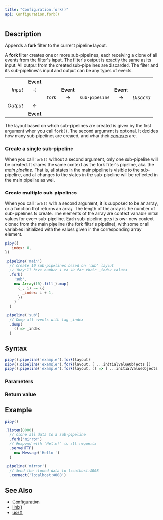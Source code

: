 ```yaml
---
title: "Configuration.fork()"
api: Configuration.fork()
---
```


## Description

Appends a **fork** filter to the current pipeline layout.

A **fork** filter creates one or more sub-pipelines, each receiving a clone of all events from the filter's input. The filter's output is exactly the same as its input. All output from the created sub-pipelines are discarded. The filter and its sub-pipelines's input and output can be any types of events.

|          |           |        |           |                |           |           |
|---------:|:---------:|:------:|:---------:|:--------------:|:---------:|:----------|
|          | **Event** |        |           |                |           |           |
| _Input_  | →         |        | **Event** |                | **Event** |           |
|          |           | `fork` | →         | `sub-pipeline` | →         | _Discard_ |
| _Output_ | ←         |        |           |                |           |           |
|          | **Event** |        |           |                |           |           |


The layout based on which sub-pipelines are created is given by the first argument when you call `fork()`. The second argument is optional. It decides how many sub-pipelines are created, and what their [_contexts_](/intro/concepts#context) are.

### Create a single sub-pipeline

When you call `fork()` without a second argument, only one sub-pipeline will be created. It shares the same context as the fork filter's pipeline, aka. the _main pipeline_. That is, all states in the main pipeline is visible to the sub-pipeline, and all changes to the states in the sub-pipeline will be reflected in the main pipeline as well.

### Create multiple sub-pipelines

When you call `fork()` with a second argument, it is supposed to be an array, or a function that returns an array. The length of the array is the number of sub-pipelines to create. The elements of the array are context variable initial values for every sub-pipeline. Each sub-pipeline gets its own new context cloned from the main pipeline (the fork filter's pipeline), with some or all variables initialized with the values given in the corresponding array element.

``` js
pipy({
  _index: 0,
})

.pipeline('main')
  // Create 10 sub-pipelines based on 'sub' layout
  // They'll have number 1 to 10 for their _index values
  .fork(
    'sub',
    new Array(10).fill().map(
      (_, i) => ({
        _index: i + 1,
      })
    )
  )

.pipeline('sub')
  // Dump all events with tag _index
  .dump(
    () => _index
  )
```

## Syntax

``` js
pipy().pipeline('example').fork(layout)
pipy().pipeline('example').fork(layout, [ ...initialValueObjects ])
pipy().pipeline('example').fork(layout, () => [ ...initialValueObjects ])
```

### Parameters

<Parameters/>

### Return value

<ReturnValue/>

## Example

``` js
pipy()

.listen(8000)
  // Clone all data to a sub-pipeline
  .fork('mirror')
  // Respond with 'Hello!' to all requests
  .serveHTTP(
    new Message('Hello!')
  )

.pipeline('mirror')
  // Send the cloned data to localhost:8008
  .connect('localhost:8008')
```

## See Also

* [Configuration](/reference/api/Configuration)
* [link()](/reference/api/Configuration/link)
* [use()](/reference/api/Configuration/use)
